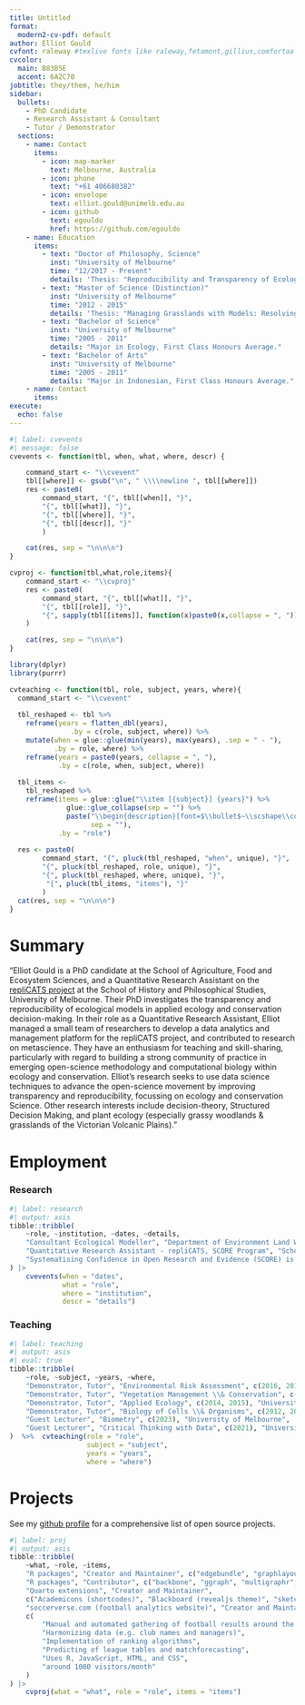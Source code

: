 ```yaml
---
title: Untitled
format:
  modern2-cv-pdf: default
author: Elliot Gould
cvfont: raleway #texlive fonts like raleway,fetamont,gillius,comfortaa
cvcolor: 
  main: B83B5E
  accent: 6A2C70
jobtitle: they/them, he/him
sidebar:
  bullets:
    - PhD Candidate
    - Research Assistant & Consultant
    - Tutor / Demonstrator
  sections:
    - name: Contact
      items:
        - icon: map-marker
          text: Melbourne, Australia
        - icon: phone
          text: "+61 406680382"
        - icon: envelope
          text: elliot.gould@unimelb.edu.au
        - icon: github
          text: egouldo
          href: https://github.com/egouldo
    - name: Education
      items:
        - text: "Doctor of Philosophy, Science"
          inst: "University of Melbourne"
          time: "12/2017 - Present"
          details: 'Thesis: "Reproducibility and Transparency of Ecological Models in Applied Ecology and Conservation Science"'
        - text: "Master of Science (Distinction)"
          inst: "University of Melbourne"
          time: "2012 - 2015"
          details: 'Thesis: "Managing Grasslands with Models: Resolving uncertainty and allocating effort among a suite of sites."'
        - text: "Bachelor of Science"
          inst: "University of Melbourne"
          time: "2005 - 2011"
          details: "Major in Ecology, First Class Honours Average."
        - text: "Bachelor of Arts"
          inst: "University of Melbourne"
          time: "2005 - 2011"
          details: "Major in Indonesian, First Class Honours Average."
    - name: Contact
      items:
execute: 
  echo: false
---
```


```r
#| label: cvevents
#| message: false
cvevents <- function(tbl, when, what, where, descr) {

    command_start <- "\\cvevent"
    tbl[[where]] <- gsub("\n", " \\\\newline ", tbl[[where]])
    res <- paste0(
        command_start, "{", tbl[[when]], "}", 
        "{", tbl[[what]], "}",
        "{", tbl[[where]], "}",
        "{", tbl[[descr]], "}"
        )

    cat(res, sep = "\n\n\n")
}

cvproj <- function(tbl,what,role,items){
    command_start <- "\\cvproj"
    res <- paste0(
        command_start, "{", tbl[[what]], "}",
        "{", tbl[[role]], "}",
        "{", sapply(tbl[[items]], function(x)paste0(x,collapse = ", ")), "}"
    )

    cat(res, sep = "\n\n\n")
}

library(dplyr)
library(purrr)

cvteaching <- function(tbl, role, subject, years, where){
  command_start <- "\\cvevent"
  
  tbl_reshaped <- tbl %>%  
    reframe(years = flatten_dbl(years),
               .by = c(role, subject, where)) %>% 
    mutate(when = glue::glue(min(years), max(years), .sep = " - "), 
           .by = role, where) %>% 
    reframe(years = paste0(years, collapse = ", "), 
            .by = c(role, when, subject, where))
  
  tbl_items <- 
    tbl_reshaped %>% 
    reframe(items = glue::glue("\\item [{subject}] {years}") %>% 
              glue::glue_collapse(sep = "") %>%
              paste("\\begin{description}[font=$\\bullet$~\\scshape\\color{maincol!50!black}]", ., "\\end{description}", 
                    sep = ""), 
            .by = "role") 
  
  res <- paste0(
        command_start, "{", pluck(tbl_reshaped, "when", unique), "}",
        "{", pluck(tbl_reshaped, role, unique), "}",
        "{", pluck(tbl_reshaped, where, unique), "}",
         "{", pluck(tbl_items, "items"), "}"
        )
  cat(res, sep = "\n\n\n")
}
```

# Summary

"Elliot Gould is a PhD candidate at the School of Agriculture, Food and Ecosystem Sciences, and a Quantitative Research Assistant on the [repliCATS project](replicats.research.unimelb.edu.au/) at the School of History and Philosophical Studies, University of Melbourne. Their PhD investigates the transparency and reproducibility of ecological models in applied ecology and conservation decision-making. In their role as a Quantitative Research Assistant, Elliot managed a small team of researchers to develop a data analytics and management platform for the repliCATS project, and contributed to research on metascience. They have an enthusiasm for teaching and skill-sharing, particularly with regard to building a strong community of practice in emerging open-science methodology and computational biology within ecology and conservation. Elliot's research seeks to use data science techniques to advance the open-science movement by improving transparency and reproducibility, focussing on ecology and conservation Science. Other research interests include decision-theory, Structured Decision Making, and plant ecology (especially grassy woodlands & grasslands of the Victorian Volcanic Plains)."

# Employment

### Research

```r
#| label: research
#| output: asis
tibble::tribble(
    ~role, ~institution, ~dates, ~details,
    "Consultant Ecological Modeller", "Department of Environment Land Water and Planning\nVictorian Government", "March 2020 - Present", "This research consultancy comprises a component of my PhD, aiming to test and develop preregistration templates for ecology and conservation using a case study of environmental flows management in Victoria, Australia. I designed and delivered a collaborative workshop with DEECA staff, analysed and visualised environmental flow and modelled vegetation outcome data.",
    "Quantitative Research Assistant - repliCATS, SCORE Program", "School of Historical and Philosophical Studies,\n School of BioSciences\nUniversity of Melbourne", "2019 - 2024",
    "Systematising Confidence in Open Research and Evidence (SCORE) is a Research Program initiated by the Defense Advanced Research Projects Agency  (DARPA) that aims to develop and deploy automated tools to assign 'confidence scores' to Social and Behavioural research results and claims in light of recent evidence about the 'Replication Crisis' besetting Science. The repliCATS project is one team within the SCORE project, based in Melbourne. In this role, Elliot lead a small team within the repliCATS project to build data analysis software and infrastructure to manage and deliver data products to internal teams and external partners. Research components of the role include modelling to investigate predictors of replication success."
) |>
    cvevents(when = "dates", 
             what = "role", 
             where = "institution", 
             descr = "details")
```


### Teaching


```r
#| label: teaching
#| output: asis
#| eval: true
tibble::tribble(
    ~role, ~subject, ~years, ~where,
    "Demonstrator, Tutor", "Environmental Risk Assessment", c(2016, 2017, 2018, 2022, 2023, 2024), "University of Melbourne",
    "Demonstrator, Tutor", "Vegetation Management \\& Conservation", c(2018, 2019), "University of Melbourne",
    "Demonstrator, Tutor", "Applied Ecology", c(2014, 2015), "University of Melbourne",
    "Demonstrator, Tutor", "Biology of Cells \\& Organisms", c(2012, 2013,2014,2015), "University of Melbourne",
    "Guest Lecturer", "Biometry", c(2023), "University of Melbourne",
    "Guest Lecturer", "Critical Thinking with Data", c(2021), "University of Melbourne"
)  %>%  cvteaching(role = "role", 
                   subject = "subject", 
                   years = "years", 
                   where = "where")
```


# Projects

See my [github profile](https://github.com/egouldo) for a comprehensive list of open source projects.

```r
#| label: proj
#| output: asis
tibble::tribble(
    ~what, ~role, ~items,
    "R packages", "Creator and Maintainer", c("edgebundle", "graphlayouts", "levelnet", "netrankr", "netUtils", "networkdata", "PSAWR", "roughnet", "roughsf", "rtoot", "Rtumblr", "signnet", "snahelper", "webbotparseR", "webtrackR"),
    "R packages", "Contributor", c("backbone", "ggraph", "multigraphr", "netropy", "rang", "rgraph6"),
    "Quarto extensions", "Creator and Maintainer",
    c("Academicons (shortcodes)", "Blackboard (revealjs theme)", "sketchy (html theme)", "share buttons (filter)", "nutshell (filter)", "quartocities (website template)", "quartocv (cv templates)"),
    "soccerverse.com (football analytics website)", "Creator and Maintainer",
    c(
        "Manual and automated gathering of football results around the world",
        "Harmonizing data (e.g. club names and managers)",
        "Implementation of ranking algorithms",
        "Predicting of league tables and matchforecasting",
        "Uses R, JavaScript, HTML, and CSS",
        "around 1000 visitors/month"
    )
) |>
    cvproj(what = "what", role = "role", items = "items")

```
